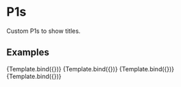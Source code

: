 

<Meta title="Design System/Typography/P1" component={P1} />

# P1s

Custom P1s to show titles.

## Examples


<Canvas>
  <Story
    name="Light mode"
    args={{
      mode: "light",
      text: "Example of a paragraph",
    }}>
    {Template.bind({})}
   </Story>
  <Story
    name="Light mode with bold"
    args={{
      mode: "light",
      bold: true,
      text: "Example of a paragraph with bold",
    }}>
    {Template.bind({})}
   </Story>
  <Story
    name="Dark mode"
    parameters={{backgrounds: { default: 'dark' }}}
    args={{
      mode: "dark",
      text: "Example of a paragraph"
    }}>
    {Template.bind({})}
   </Story>
   <Story
    name="Dark mode with bold"
    parameters={{backgrounds: { default: 'dark' }}}
    args={{
      mode: "dark",
      bold: true,
      text: "Example of a paragraph with bold"
    }}>
    {Template.bind({})}
   </Story>
</Canvas>
